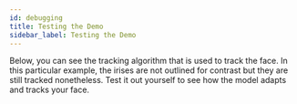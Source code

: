 ```yaml
---
id: debugging
title: Testing the Demo
sidebar_label: Testing the Demo
---
```

Below, you can see the tracking algorithm that is used to track the face.
In this particular example, the irises are not outlined for contrast but they are still tracked nonetheless.
Test it out yourself to see how the model adapts and tracks your face.


<Debugging/>
